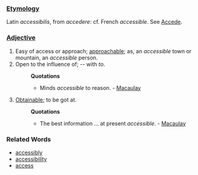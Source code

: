 ===[[Etymology]]===
Latin ''accessibilis'', from ''accedere'': cf. French ''accessible''. See [[Accede]].
===[[Adjective]]===
#Easy of access or approach; [[approachable]]; as, an ''accessible'' town or mountain, an ''accessible'' person.
#Open to the influence of; -- with ''to''.
#:'''Quotations'''
#:*Minds ''accessible'' to reason. - [[Macaulay]]
#[[Obtainable]]; to be got at.
#:'''Quotations'''
#:*The best information ... at present ''accessible''. - [[Macaulay]]
===Related Words===
* [[accessibly]]
* [[accessibility]]
* [[access]]